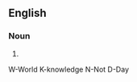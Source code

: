 ==English==

===Noun===
{{en-noun}}

# {{abbreviation of|en|weekend}}
W-World
K-knowledge 
N-Not
D-Day